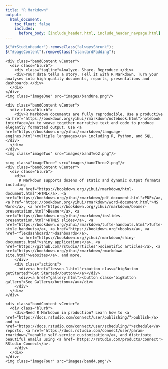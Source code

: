 ```yaml
---
title: "R Markdown"
output:
  html_document:
    toc_float: false
    includes:
      before_body: [include_header.html, include_header_navpage.html]
---
```



```js
$("#rStudioHeader").removeClass("alwaysShrunk");
$("#pageContent").removeClass("standardPadding");
```


<!--html_preserve-->

<div id="homeContent">
  <div class="band full blue first rightText">
    <div class="bandContent vCenter">
      <div class="blurb">
        <div class="tagline">Analyze. Share. Reproduce.</div>
        <div>Your data tells a story. Tell it with R Markdown. Turn your analyses into high quality documents, reports, presentations and dashboards.</div>
      </div>
    </div>
    <img class="imageOne" src="images/bandOne.png"/>
  </div>

  <div class="band full gray1 second leftText">
    <div class="bandContent vCenter">
      <div class="blurb">
        <div>R Markdown documents are fully reproducible. Use a productive <a href="https://bookdown.org/yihui/rmarkdown/notebook.html">notebook interface</a> to weave together narrative text and code to produce elegantly formatted output. Use <a href="https://bookdown.org/yihui/rmarkdown/language-engines.html">multiple languages</a> including R, Python, and SQL.</div>
      </div>
    </div>
    <img class="imageTwo" src="images/bandTwo2.png"/>
  </div>

  <div class="band full third rightText">
    <img class="imageThree" src="images/bandThree2.png"/>
    <div class="bandContent vCenter">
      <div class="blurb">
        <div>
          R Markdown supports dozens of static and dynamic output formats including
          <a href="https://bookdown.org/yihui/rmarkdown/html-document.html">HTML</a>, <a href="https://bookdown.org/yihui/rmarkdown/pdf-document.html">PDF</a>, <a href="https://bookdown.org/yihui/rmarkdown/word-document.html">MS Word</a>, <a href="https://bookdown.org/yihui/rmarkdown/beamer-presentation.html">Beamer</a>, <a href="https://bookdown.org/yihui/rmarkdown/ioslides-presentation.html">HTML5 slides</a>, <a href="https://bookdown.org/yihui/rmarkdown/tufte-handouts.html">Tufte-style handouts</a>, <a href="https://bookdown.org">books</a>, <a href="flexdashboard/">dashboards</a>,
          <a href="https://bookdown.org/yihui/rmarkdown/shiny-documents.html">shiny applications</a>, <a href="https://github.com/rstudio/rticles">scientific articles</a>, <a href="https://bookdown.org/yihui/rmarkdown/rmarkdown-site.html">websites</a>, and more.
        </div>
        <div class="actions">
          <div><a href="lesson-1.html"><button class="bigButton getStarted">Get Started</button></a></div>
          <div><a href="gallery.html"><button class="bigButton gallery">See Gallery</button></a></div>
        </div>
      </div>
    </div>
  </div>
  <div class="band full gray2 fourth leftText">
    <div class="bandContent vCenter">
      <div class="blurb">
        <div>Need R Markdown in production? Learn how to <a href="https://docs.rstudio.com/connect/user/publishing/">publish</a> and <a href="https://docs.rstudio.com/connect/user/scheduling/">schedule</a> reports, <a href="https://docs.rstudio.com/connect/user/param-rmarkdown/">enable self-service customization</a>, and distribute beautiful emails using <a href='https://rstudio.com/products/connect'> RStudio Connect</a>.
        </div>
      </div>
    </div>
    <img class="imageFour" src="images/band4.png"/>
  </div>
</div>

<!--/html_preserve-->
